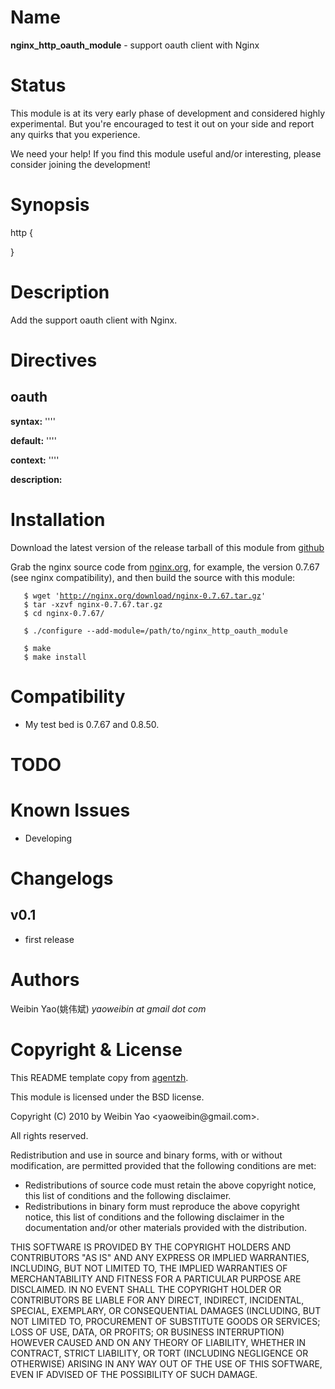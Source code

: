 ﻿= Name =

'''nginx_http_oauth_module''' - support oauth client with Nginx

= Status =

This module is at its very early phase of development and considered highly experimental. But you're encouraged to test it out on your side and report any quirks that you experience.

We need your help! If you find this module useful and/or interesting, please consider joining the development!

= Synopsis =

<geshi lang="nginx">

http {


}

</geshi>

= Description =

Add the support oauth client with Nginx.

= Directives =

== oauth ==

'''syntax:''' ''''

'''default:''' ''''

'''context:''' ''''

'''description:'''  


= Installation =

Download the latest version of the release tarball of this module from [http://github.com/yaoweibin/nginx_http_oauth_module github]

Grab the nginx source code from [http://nginx.org/ nginx.org], for example, the version 0.7.67 (see nginx compatibility), and then build the source with this module:

<geshi lang="bash">
    $ wget 'http://nginx.org/download/nginx-0.7.67.tar.gz'
    $ tar -xzvf nginx-0.7.67.tar.gz
    $ cd nginx-0.7.67/

    $ ./configure --add-module=/path/to/nginx_http_oauth_module

    $ make
    $ make install
</geshi>

    
= Compatibility =

* My test bed is 0.7.67 and 0.8.50.

= TODO =

= Known Issues =

* Developing  

= Changelogs =

== v0.1 ==
* first release

= Authors =

Weibin Yao(姚伟斌) ''yaoweibin at gmail dot com''

= Copyright & License =

This README template copy from [http://github.com/agentzh agentzh].

This module is licensed under the BSD license.

Copyright (C) 2010 by Weibin Yao <yaoweibin@gmail.com>.

All rights reserved.

Redistribution and use in source and binary forms, with or without modification, are permitted provided that the following conditions are met:

* Redistributions of source code must retain the above copyright notice, this list of conditions and the following disclaimer.
* Redistributions in binary form must reproduce the above copyright notice, this list of conditions and the following disclaimer in the documentation and/or other materials provided with the distribution.

THIS SOFTWARE IS PROVIDED BY THE COPYRIGHT HOLDERS AND CONTRIBUTORS "AS IS" AND ANY EXPRESS OR IMPLIED WARRANTIES, INCLUDING, BUT NOT LIMITED TO, THE IMPLIED WARRANTIES OF MERCHANTABILITY AND FITNESS FOR A PARTICULAR PURPOSE ARE DISCLAIMED. IN NO EVENT SHALL THE COPYRIGHT HOLDER OR CONTRIBUTORS BE LIABLE FOR ANY DIRECT, INDIRECT, INCIDENTAL, SPECIAL, EXEMPLARY, OR CONSEQUENTIAL DAMAGES (INCLUDING, BUT NOT LIMITED TO, PROCUREMENT OF SUBSTITUTE GOODS OR SERVICES; LOSS OF USE, DATA, OR PROFITS; OR BUSINESS INTERRUPTION) HOWEVER CAUSED AND ON ANY THEORY OF LIABILITY, WHETHER IN CONTRACT, STRICT LIABILITY, OR TORT (INCLUDING NEGLIGENCE OR OTHERWISE) ARISING IN ANY WAY OUT OF THE USE OF THIS SOFTWARE, EVEN IF ADVISED OF THE POSSIBILITY OF SUCH DAMAGE.

